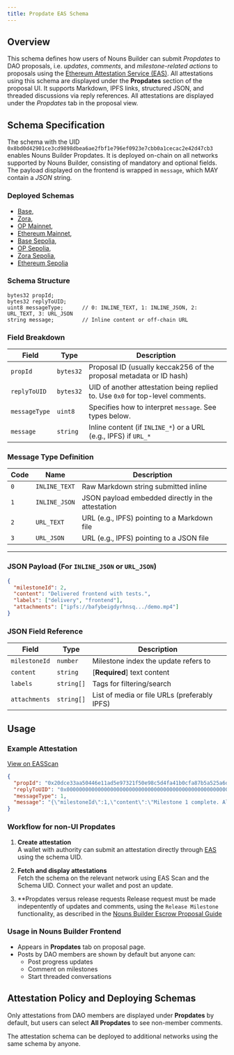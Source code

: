 ```yaml
---
title: Propdate EAS Schema
---
```


## Overview

This schema defines how users of Nouns Builder can submit *Propdates* to DAO proposals, i.e. *updates*, *comments*, and *milestone-related actions* to proposals using the [Ethereum Attestation Service (EAS)](https://docs.attest.sh).
All attestations using this schema are displayed under the **Propdates** section of the proposal UI.
It supports Markdown, IPFS links, structured JSON, and threaded discussions via reply references. All attestations are displayed under the *Propdates* tab in the proposal view.

## Schema Specification

The schema with the UID `0x8bd0d42901ce3cd9898dbea6ae2fbf1e796ef0923e7cbb0a1cecac2e42d47cb3` enables Nouns Builder Propdates. It is deployed on-chain on all networks supported by Nouns Builder, consisting of mandatory and optional fields. The payload displayed on the frontend is wrapped in `message`, which MAY contain a *JSON* string.

### Deployed Schemas

- [Base](https://base.easscan.org/schema/view/0x8bd0d42901ce3cd9898dbea6ae2fbf1e796ef0923e7cbb0a1cecac2e42d47cb3),
- [Zora](),
- [OP Mainnet](https://optimism.easscan.org/schema/view/0x8bd0d42901ce3cd9898dbea6ae2fbf1e796ef0923e7cbb0a1cecac2e42d47cb3),
- [Ethereum Mainnet](https://easscan.org/schema/view/0x8bd0d42901ce3cd9898dbea6ae2fbf1e796ef0923e7cbb0a1cecac2e42d47cb3),
- [Base Sepolia](https://base-sepolia.easscan.org/schema/view/0x8bd0d42901ce3cd9898dbea6ae2fbf1e796ef0923e7cbb0a1cecac2e42d47cb3),
- [OP Sepolia](https://optimism-sepolia.easscan.org/schema/view/0x8bd0d42901ce3cd9898dbea6ae2fbf1e796ef0923e7cbb0a1cecac2e42d47cb3),
- [Zora Sepolia](),
- [Ethereum Sepolia](https://sepolia.easscan.org/schema/view/0x8bd0d42901ce3cd9898dbea6ae2fbf1e796ef0923e7cbb0a1cecac2e42d47cb3)

### Schema Structure

```
bytes32 propId;
bytes32 replyToUID;
uint8 messageType;      // 0: INLINE_TEXT, 1: INLINE_JSON, 2: URL_TEXT, 3: URL_JSON
string message;         // Inline content or off-chain URL
```

### Field Breakdown

| Field         | Type     | Description |
|---------------|----------|-------------|
| `propId`       | `bytes32` | Proposal ID (usually keccak256 of the proposal metadata or ID hash) |
| `replyToUID`   | `bytes32` | UID of another attestation being replied to. Use `0x0` for top-level comments. |
| `messageType`  | `uint8`   | Specifies how to interpret `message`. See types below. |
| `message`      | `string`  | Inline content (if `INLINE_*`) or a URL (e.g., IPFS) if `URL_*` |


### Message Type Definition

| Code | Name          | Description                                        |
|------|---------------|----------------------------------------------------|
| `0`  | `INLINE_TEXT` | Raw Markdown string submitted inline               |
| `1`  | `INLINE_JSON` | JSON payload embedded directly in the attestation  |
| `2`  | `URL_TEXT`    | URL (e.g., IPFS) pointing to a Markdown file       |
| `3`  | `URL_JSON`    | URL (e.g., IPFS) pointing to a JSON file           |

---

### JSON Payload (For `INLINE_JSON` or `URL_JSON`)

```json
{
  "milestoneId": 2,
  "content": "Delivered frontend with tests.",
  "labels": ["delivery", "frontend"],
  "attachments": ["ipfs://bafybeigdyrhnsq.../demo.mp4"]
}
```

### JSON Field Reference

| Field         | Type       | Description                                  |
|---------------|------------|----------------------------------------------|
| `milestoneId` | `number`   | Milestone index the update refers to         |
| `content`     | `string`   | [**Required**] text content                  |
| `labels`      | `string[]` | Tags for filtering/search                    |
| `attachments` | `string[]` | List of media or file URLs (preferably IPFS) |


## Usage

### Example Attestation

[View on EASScan](https://base.easscan.org/attestation/view/0xf1c43e68c96c29831af1760979b3c7f52abfb14561434381a5983f356c2f9ab8)

```json
{
  "propId": "0x20dce33aa50446e11ad5e97321f50e98c5d4fa41b0cfa87b5a525a6d1100fc4b",
  "replyToUID": "0x0000000000000000000000000000000000000000000000000000000000000000",
  "messageType": 1,
  "message": "{\"milestoneId\":1,\"content\":\"Milestone 1 complete. All Figma wireframes uploaded.\",\"labels\":[\"figma\",\"ux\"],\"attachments\":[\"ipfs://bafybeihpky3lq4m/demo.mp4\"]}"
}
```

### Workflow for non-UI Propdates

1. **Create attestation**  
   A wallet with authority can submit an attestation directly through [EAS](https://base.easscan.org/) using the schema UID.

2. **Fetch and display attestations**  
   Fetch the schema on the relevant network using EAS Scan and the Schema UID. Connect your wallet and post an update.

3. **Propdates versus release requests
   Release request must be made indepentently of updates and comments, using the `Release Milestone` functionality, as described in the [Nouns Builder Escrow Proposal Guide](./guides/builder-escrow-proposal.mdx)

### Usage in Nouns Builder Frontend

- Appears in **Propdates** tab on proposal page.
- Posts by DAO members are shown by default but anyone can:
  - Post progress updates
  - Comment on milestones
  - Start threaded conversations

## Attestation Policy and Deploying Schemas

Only attestations from DAO members are displayed under **Propdates** by default, but users can select **All Propdates** to see non-member comments.

The attestation schema can be deployed to additional networks using the same schema by anyone.


